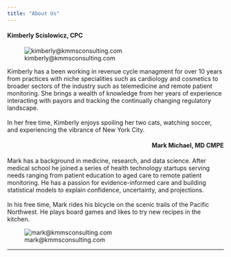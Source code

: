 ```yaml
---
title: "About Us"
---
```


#### Kimberly Scislowicz, CPC

::: {layout="[30,70]"}

![kimberly@kmmsconsulting.com](./kmms_assets/kim_headshot.jpg)

Kimberly has a been working in revenue cycle managment for over 10 years from practices with niche specialities such as cardiology and cosmetics to broader sectors of the industry such as telemedicine and remote patient monitoring. She brings a wealth of knowledge from her years of experience interacting with payors and tracking the continually changing regulatory landscape. <br>  
In her free time, Kimberly enjoys spoiling her two cats, watching soccer, and experiencing the vibrance of New York City.

:::

<div style="text-align: right;">
#### Mark Michael, MD CMPE
</div>

::: {layout="[70,30]"}

Mark has a background in medicine, research, and data science. After medical school he joined a series of health technology startups serving needs ranging from patient education to aged care to remote patient monitoring. He has a passion for evidence-informed care and building statistical models to explain confidence, uncertainty, and projections.
<br>  
In his free time, Mark rides his bicycle on the scenic trails of the Pacific Northwest. He plays board games and likes to try new recipes in the kitchen.

![mark@kmmsconsulting.com](./kmms_assets/markheadshotsquare.jpg)

:::

<hr>



